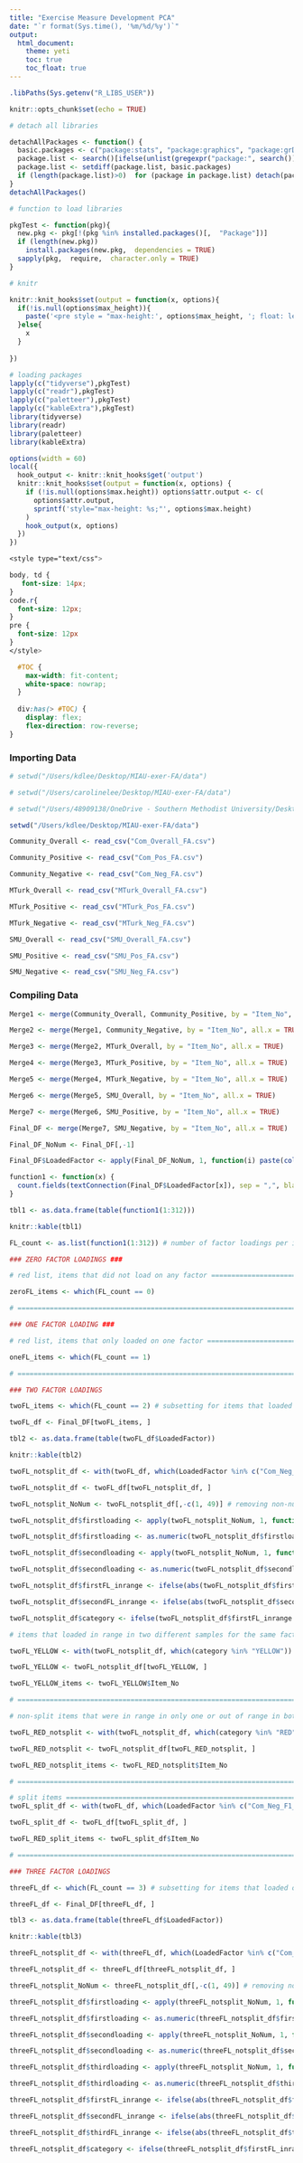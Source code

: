 ```yaml
---
title: "Exercise Measure Development PCA"
date: "`r format(Sys.time(), '%m/%d/%y')`"
output: 
  html_document: 
    theme: yeti 
    toc: true
    toc_float: true
---
```


```r
.libPaths(Sys.getenv("R_LIBS_USER"))

knitr::opts_chunk$set(echo = TRUE)

# detach all libraries

detachAllPackages <- function() {
  basic.packages <- c("package:stats", "package:graphics", "package:grDevices", "package:utils", "package:datasets", "package:methods", "package:base")
  package.list <- search()[ifelse(unlist(gregexpr("package:", search()))==1, TRUE, FALSE)]
  package.list <- setdiff(package.list, basic.packages)
  if (length(package.list)>0)  for (package in package.list) detach(package,  character.only=TRUE)
}
detachAllPackages()

# function to load libraries

pkgTest <- function(pkg){
  new.pkg <- pkg[!(pkg %in% installed.packages()[,  "Package"])]
  if (length(new.pkg)) 
    install.packages(new.pkg,  dependencies = TRUE)
  sapply(pkg,  require,  character.only = TRUE)
}

# knitr

knitr::knit_hooks$set(output = function(x, options){
  if(!is.null(options$max_height)){
    paste('<pre style = "max-height:', options$max_height, '; float: left; width: 910px; overflow-y: auto;">', x, "</pre>", sep = "")
  }else{
    x
  }
  
})

# loading packages 
lapply(c("tidyverse"),pkgTest)
lapply(c("readr"),pkgTest)
lapply(c("paletteer"),pkgTest)
lapply(c("kableExtra"),pkgTest)
library(tidyverse)
library(readr)
library(paletteer)
library(kableExtra)
```

```r
options(width = 60)
local({
  hook_output <- knitr::knit_hooks$get('output')
  knitr::knit_hooks$set(output = function(x, options) {
    if (!is.null(options$max.height)) options$attr.output <- c(
      options$attr.output,
      sprintf('style="max-height: %s;"', options$max.height)
    )
    hook_output(x, options)
  })
})
```

```css
<style type="text/css">

body, td {
   font-size: 14px;
}
code.r{
  font-size: 12px;
}
pre {
  font-size: 12px
}
</style>
```

```css
  #TOC {
    max-width: fit-content;
    white-space: nowrap;
  }
  
  div:has(> #TOC) {
    display: flex;
    flex-direction: row-reverse;
}
```

### Importing Data  

```r
# setwd("/Users/kdlee/Desktop/MIAU-exer-FA/data")

# setwd("/Users/carolinelee/Desktop/MIAU-exer-FA/data")

# setwd("/Users/48909138/OneDrive - Southern Methodist University/Desktop/MIAU-exer-FA/data")

setwd("/Users/kdlee/Desktop/MIAU-exer-FA/data") 

Community_Overall <- read_csv("Com_Overall_FA.csv")

Community_Positive <- read_csv("Com_Pos_FA.csv")

Community_Negative <- read_csv("Com_Neg_FA.csv")

MTurk_Overall <- read_csv("MTurk_Overall_FA.csv")

MTurk_Positive <- read_csv("MTurk_Pos_FA.csv")

MTurk_Negative <- read_csv("MTurk_Neg_FA.csv")

SMU_Overall <- read_csv("SMU_Overall_FA.csv")

SMU_Positive <- read_csv("SMU_Pos_FA.csv")

SMU_Negative <- read_csv("SMU_Neg_FA.csv")
```

### Compiling Data 

```r
Merge1 <- merge(Community_Overall, Community_Positive, by = "Item_No", all.x = TRUE)

Merge2 <- merge(Merge1, Community_Negative, by = "Item_No", all.x = TRUE)

Merge3 <- merge(Merge2, MTurk_Overall, by = "Item_No", all.x = TRUE)

Merge4 <- merge(Merge3, MTurk_Positive, by = "Item_No", all.x = TRUE)

Merge5 <- merge(Merge4, MTurk_Negative, by = "Item_No", all.x = TRUE)

Merge6 <- merge(Merge5, SMU_Overall, by = "Item_No", all.x = TRUE)

Merge7 <- merge(Merge6, SMU_Positive, by = "Item_No", all.x = TRUE)

Final_DF <- merge(Merge7, SMU_Negative, by = "Item_No", all.x = TRUE)
```

```r
Final_DF_NoNum <- Final_DF[,-1]

Final_DF$LoadedFactor <- apply(Final_DF_NoNum, 1, function(i) paste(colnames(Final_DF_NoNum)[!is.na(i) ], collapse = ", "))

function1 <- function(x) {
  count.fields(textConnection(Final_DF$LoadedFactor[x]), sep = ",", blank.lines.skip = FALSE)
}

tbl1 <- as.data.frame(table(function1(1:312)))

knitr::kable(tbl1)
```

```r
FL_count <- as.list(function1(1:312)) # number of factor loadings per item 

### ZERO FACTOR LOADINGS ###

# red list, items that did not load on any factor =========================== RED 1 START

zeroFL_items <- which(FL_count == 0)

# =========================================================================== RED 1 END

### ONE FACTOR LOADING ###

# red list, items that only loaded on one factor =========================== RED 2 START

oneFL_items <- which(FL_count == 1)

# =========================================================================== RED 2 END

### TWO FACTOR LOADINGS 

twoFL_items <- which(FL_count == 2) # subsetting for items that loaded on two factors

twoFL_df <- Final_DF[twoFL_items, ]

tbl2 <- as.data.frame(table(twoFL_df$LoadedFactor))

knitr::kable(tbl2)
```

```r
twoFL_notsplit_df <- with(twoFL_df, which(LoadedFactor %in% c("Com_Neg_F2_NegApp, SMU_Overall_F4_NegApp", "Com_Neg_F5_NegApp_Prelim, SMU_Overall_F4_NegApp", "Com_Pos_F1_Cog, SMU_Pos_F1_Cog", "Com_Pos_F4_Flow, SMU_Overall_F8_Flow", "MTurk_Neg_F2_NegHealth, SMU_Neg_F5_NegHealth_Prelim", "MTurk_Overall_F7_Flow, SMU_Overall_F8_Flow")))

twoFL_notsplit_df <- twoFL_df[twoFL_notsplit_df, ]

twoFL_notsplit_NoNum <- twoFL_notsplit_df[,-c(1, 49)] # removing non-numerical columns

twoFL_notsplit_df$firstloading <- apply(twoFL_notsplit_NoNum, 1, function(z) na.omit(z)[1]) # extract first loading 

twoFL_notsplit_df$firstloading <- as.numeric(twoFL_notsplit_df$firstloading)

twoFL_notsplit_df$secondloading <- apply(twoFL_notsplit_NoNum, 1, function(z) na.omit(z)[2]) # extract second loading 

twoFL_notsplit_df$secondloading <- as.numeric(twoFL_notsplit_df$secondloading)

twoFL_notsplit_df$firstFL_inrange <- ifelse(abs(twoFL_notsplit_df$firstloading) >= .40 & abs(twoFL_notsplit_df$firstloading) < .75, TRUE, FALSE)

twoFL_notsplit_df$secondFL_inrange <- ifelse(abs(twoFL_notsplit_df$secondloading) >= .40 & abs(twoFL_notsplit_df$secondloading) < .75, TRUE, FALSE)

twoFL_notsplit_df$category <- ifelse(twoFL_notsplit_df$firstFL_inrange == TRUE & twoFL_notsplit_df$secondFL_inrange == TRUE, "YELLOW", "RED")

# items that loaded in range in two different samples for the same factor ======== YELLOW 1 START

twoFL_YELLOW <- with(twoFL_notsplit_df, which(category %in% "YELLOW"))

twoFL_YELLOW <- twoFL_notsplit_df[twoFL_YELLOW, ]

twoFL_YELLOW_items <- twoFL_YELLOW$Item_No 

# ========================================================================= YELLOW 1 END 

# non-split items that were in range in only one or out of range in both == RED 3 START

twoFL_RED_notsplit <- with(twoFL_notsplit_df, which(category %in% "RED"))

twoFL_RED_notsplit <- twoFL_notsplit_df[twoFL_RED_notsplit, ]

twoFL_RED_notsplit_items <- twoFL_RED_notsplit$Item_No 

# ========================================================================= RED 3 END 

# split items ============================================================= RED 4 START
twoFL_split_df <- with(twoFL_df, which(LoadedFactor %in% c("Com_Neg_F1_Time, MTurk_Neg_F5_Pain", "Com_Overall_F7_Soc, MTurk_Overall_F4_PosApp", "Com_Pos_F1_Cog, Com_Pos_F2_Pride", "Com_Pos_F7_Flow_Prelim, SMU_Overall_F5_Prog", "MTurk_Overall_F4_PosApp, SMU_Neg_F1_Time")))

twoFL_split_df <- twoFL_df[twoFL_split_df, ]

twoFL_RED_split_items <- twoFL_split_df$Item_No

# ========================================================================= RED 4 END

### THREE FACTOR LOADINGS 

threeFL_df <- which(FL_count == 3) # subsetting for items that loaded on three factors

threeFL_df <- Final_DF[threeFL_df, ]

tbl3 <- as.data.frame(table(threeFL_df$LoadedFactor))

knitr::kable(tbl3)
```
```r
threeFL_notsplit_df <- with(threeFL_df, which(LoadedFactor %in% c("Com_Neg_F1_Time, MTurk_Neg_F4_Time, SMU_Neg_F1_Time", "Com_Neg_F2_NegApp, MTurk_Neg_F1_NegApp, SMU_Overall_F4_NegApp", "Com_Neg_F4_Flow_Prelim, MTurk_Overall_F7_Flow, SMU_Overall_F8_Flow", "Com_Overall_F4_Pain, MTurk_Neg_F3_Pain, SMU_Neg_F4_Pain", "Com_Overall_F4_Pain, MTurk_Neg_F3_Pain, SMU_Neg_F6_Pain", "Com_Overall_F4_Pain, MTurk_Neg_F5_Pain, SMU_Neg_F6_Pain", "Com_Overall_F5_Prog, MTurk_Overall_F5_Prog, SMU_Overall_F5_Prog", "Com_Overall_F6_PosApp, MTurk_Overall_F4_PosApp, SMU_Overall_F6_PosApp", "Com_Pos_F1_Cog, MTurk_Overall_F3_Cog, SMU_Pos_F1_Cog")))

threeFL_notsplit_df <- threeFL_df[threeFL_notsplit_df, ]

threeFL_notsplit_NoNum <- threeFL_notsplit_df[,-c(1, 49)] # removing non-numerical columns

threeFL_notsplit_df$firstloading <- apply(threeFL_notsplit_NoNum, 1, function(z) na.omit(z)[1]) # extract first loading 

threeFL_notsplit_df$firstloading <- as.numeric(threeFL_notsplit_df$firstloading)

threeFL_notsplit_df$secondloading <- apply(threeFL_notsplit_NoNum, 1, function(z) na.omit(z)[2]) # extract second loading 

threeFL_notsplit_df$secondloading <- as.numeric(threeFL_notsplit_df$secondloading)

threeFL_notsplit_df$thirdloading <- apply(threeFL_notsplit_NoNum, 1, function(z) na.omit(z)[3]) # extract third loading 

threeFL_notsplit_df$thirdloading <- as.numeric(threeFL_notsplit_df$thirdloading)

threeFL_notsplit_df$firstFL_inrange <- ifelse(abs(threeFL_notsplit_df$firstloading) >= .40 & abs(threeFL_notsplit_df$firstloading) < .75, TRUE, FALSE)

threeFL_notsplit_df$secondFL_inrange <- ifelse(abs(threeFL_notsplit_df$secondloading) >= .40 & abs(threeFL_notsplit_df$secondloading) < .75, TRUE, FALSE)

threeFL_notsplit_df$thirdFL_inrange <- ifelse(abs(threeFL_notsplit_df$thirdloading) >= .40 & abs(threeFL_notsplit_df$thirdloading) < .75, TRUE, FALSE)

threeFL_notsplit_df$category <- ifelse(threeFL_notsplit_df$firstFL_inrange == TRUE & threeFL_notsplit_df$secondFL_inrange == TRUE & threeFL_notsplit_df$thirdFL_inrange == TRUE, "GREEN", "NOT_GREEN")
```
























